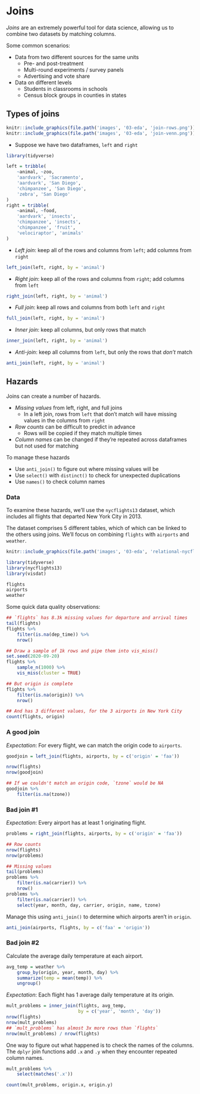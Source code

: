 # Joins #

*Joins* are an extremely powerful tool for data science, allowing us to combine two datasets by matching columns.  

Some common scenarios: 

- Data from two different sources for the same units
    - Pre- and post-treatment
    - Multi-round experiments / survey panels
    - Advertising and vote share

- Data on different levels
    - Students in classrooms in schools
    - Census block groups in counties in states


## Types of joins ##

```r
knitr::include_graphics(file.path('images', '03-eda', 'join-rows.png'))
knitr::include_graphics(file.path('images', '03-eda', 'join-venn.png'))
```

- Suppose we have two dataframes, `left` and `right`
```r
library(tidyverse)

left = tribble(
    ~animal, ~zoo,
    'aardvark', 'Sacramento', 
    'aardvark', 'San Diego',
    'chimpanzee', 'San Diego',
    'zebra', 'San Diego'
)
right = tribble(
    ~animal, ~food, 
    'aardvark', 'insects', 
    'chimpanzee', 'insects', 
    'chimpanzee', 'fruit', 
    'velociraptor', 'animals'
)
```


- *Left join*: keep all of the rows and columns from `left`; add columns from `right`
```r
left_join(left, right, by = 'animal')
```

- *Right join*: keep all of the rows and columns from `right`; add columns from `left`
```r
right_join(left, right, by = 'animal')
```

- *Full join*: keep all rows and columns from both `left` and `right`
```r
full_join(left, right, by = 'animal')
```

- *Inner join*: keep all columns, but only rows that match
```r
inner_join(left, right, by = 'animal')
```

- *Anti-join*: keep all columns from `left`, but only the rows that *don't* match
```r
anti_join(left, right, by = 'animal')
```


## Hazards ##

Joins can create a number of hazards. 

- *Missing values* from left, right, and full joins
    - In a left join, rows from `left` that don't match will have missing values in the columns from `right`
- *Row counts* can be difficult to predict in advance
    - Rows will be copied if they match multiple times
- *Column names* can be changed if they're repeated across dataframes but not used for matching


To manage these hazards

- Use `anti_join()` to figure out where missing values will be
- Use `select()` with `distinct()` to check for unexpected duplications
- Use `names()` to check column names
    
### Data ###

To examine these hazards, we'll use the `nycflights13` dataset, which includes all flights that departed New York City in 2013. 

The dataset comprises 5 different tables, which of which can be linked to the others using joins.  We'll focus on combining `flights` with `airports` and `weather`. 

```r
knitr::include_graphics(file.path('images', '03-eda', 'relational-nycflights.png'))
```


```r
library(tidyverse)
library(nycflights13)
library(visdat)

flights
airports
weather
```

Some quick data quality observations:

```r
## `flights` has 8.3k missing values for departure and arrival times
tail(flights)
flights %>% 
    filter(is.na(dep_time)) %>% 
    nrow()

## Draw a sample of 1k rows and pipe them into vis_miss()
set.seed(2020-09-20)
flights %>% 
    sample_n(1000) %>% 
    vis_miss(cluster = TRUE)

## But origin is complete
flights %>% 
    filter(is.na(origin)) %>% 
    nrow()

## And has 3 different values, for the 3 airports in New York City
count(flights, origin)
```

### A good join ###

*Expectation*:  For every flight, we can match the origin code to `airports`. 

```r
goodjoin = left_join(flights, airports, by = c('origin' = 'faa'))

nrow(flights)
nrow(goodjoin)

## If we couldn't match an origin code, `tzone` would be NA
goodjoin %>% 
    filter(is.na(tzone))
```

### Bad join #1 ###

*Expectation*: Every airport has at least 1 originating flight. 

```r
problems = right_join(flights, airports, by = c('origin' = 'faa'))

## Row counts
nrow(flights)
nrow(problems)

## Missing values
tail(problems)
problems %>% 
    filter(is.na(carrier)) %>% 
    nrow()
problems %>% 
    filter(is.na(carrier)) %>% 
    select(year, month, day, carrier, origin, name, tzone)
```

Manage this using `anti_join()` to determine which airports aren't in `origin`. 

```r
anti_join(airports, flights, by = c('faa' = 'origin'))
```


### Bad join #2 ###

Calculate the average daily temperature at each airport. 

```r
avg_temp = weather %>% 
    group_by(origin, year, month, day) %>% 
    summarize(temp = mean(temp)) %>% 
    ungroup()
```

*Expectation*: Each flight has 1 average daily temperature at its origin. 

```r
mult_problems = inner_join(flights, avg_temp, 
                           by = c('year', 'month', 'day'))
nrow(flights)
nrow(mult_problems)
## `mult_problems` has almost 3x more rows than `flights`
nrow(mult_problems) / nrow(flights)
```

One way to figure out what happened is to check the names of the columns.  The `dplyr` join functions add `.x` and `.y` when they encounter repeated column names.  

```r
mult_problems %>% 
    select(matches('.x'))

count(mult_problems, origin.x, origin.y)
```
